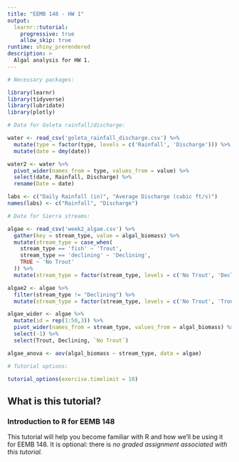 ```yaml
---
title: "EEMB 148 - HW 1"
output:
  learnr::tutorial:
    progressive: true
    allow_skip: true
runtime: shiny_prerendered
description: >
  Algal analysis for HW 1.
---
```


```r

# Necessary packages:

library(learnr)
library(tidyverse)
library(lubridate)
library(plotly)

# Data for Goleta rainfall/discharge:

water <- read_csv('goleta_rainfall_discharge.csv') %>% 
  mutate(type = factor(type, levels = c('Rainfall', 'Discharge'))) %>% 
  mutate(date = dmy(date))

water2 <- water %>% 
  pivot_wider(names_from = type, values_from = value) %>% 
  select(date, Rainfall, Discharge) %>% 
  rename(Date = date)

labs <- c("Daily Rainfall (in)", "Average Discharge (cubic ft/s)")
names(labs) <- c("Rainfall", "Discharge")

# Data for Sierra streams:

algae <- read_csv('week2_algae.csv') %>% 
  gather(key = stream_type, value = algal_biomass) %>% 
  mutate(stream_type = case_when(
    stream_type == 'fish' ~ 'Trout',
    stream_type == 'declining' ~ 'Declining',
    TRUE ~ 'No Trout'
  )) %>% 
  mutate(stream_type = factor(stream_type, levels = c('No Trout', 'Declining', 'Trout'))) 

algae2 <- algae %>% 
  filter(stream_type != "Declining") %>% 
  mutate(stream_type = factor(stream_type, levels = c('No Trout', 'Trout')))

algae_wider <- algae %>% 
  mutate(id = rep(1:50,3)) %>% 
  pivot_wider(names_from = stream_type, values_from = algal_biomass) %>% 
  select(-1) %>% 
  select(Trout, Declining, `No Trout`)

algae_anova <- aov(algal_biomass ~ stream_type, data = algae)

# Tutorial options:

tutorial_options(exercise.timelimit = 10)

```

## What is this tutorial?

### Introduction to R for EEMB 148

This tutorial will help you become familiar with R and how we'll be using it for EEMB 148. It is optional: there is *no graded assignment associated with this tutorial.* 